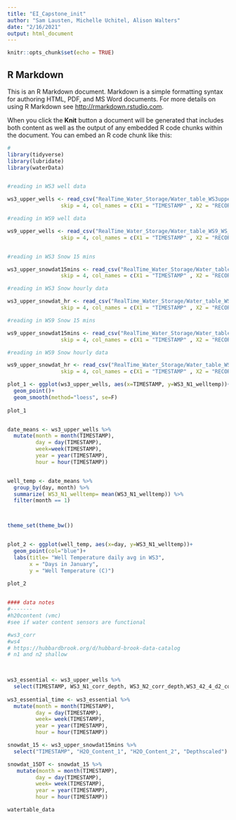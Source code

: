 ```yaml
---
title: "EI_Capstone_init"
author: "Sam Lausten, Michelle Uchitel, Alison Walters"
date: "2/16/2021"
output: html_document
---
```


```r
knitr::opts_chunk$set(echo = TRUE)
```

## R Markdown

This is an R Markdown document. Markdown is a simple formatting syntax for authoring HTML, PDF, and MS Word documents. For more details on using R Markdown see <http://rmarkdown.rstudio.com>.

When you click the **Knit** button a document will be generated that includes both content as well as the output of any embedded R code chunks within the document. You can embed an R code chunk like this:

```r

#
library(tidyverse)
library(lubridate)
library(waterData)


#reading in WS3 well data

ws3_upper_wells <- read_csv("RealTime_Water_Storage/Water_table_WS3upper_WS_3Up_wells.dat",
                 skip = 4, col_names = c(X1 = "TIMESTAMP" , X2 = "RECORD", X3 ="Batt_Volt", X4= "ptemp_Max" , X5= "WS3_N1_psi",X6="WS3_N1_rawdepth",X7="WS3_N1_depth_corr",X8="WS3_N1_corr_depth",X9="WS3_N1_welltemp",X10="WS3_N2_psi",X11="WS3_N2_rawdepth",X12="WS3_N2_depth_corr",X13="WS3_N2_corr_depth",X14="WS3_N2_welltemp",X15="WS3_42_4_d2_psi",X16="WS3_42_4_d2_rawdepth",X17="WS3_42_4_d2_depth_corr",X18="WS3_42_4_d2_corr_depth",X19="WS3_42_4_d2_welltemp"))

#reading in WS9 well data

ws9_upper_wells <- read_csv("RealTime_Water_Storage/Water_table_WS9_WS_9_wells.dat",
                 skip = 4, col_names = c(X1 = "TIMESTAMP" , X2 = "RECORD", X3 ="Batt_Volt", X4= "ptemp_Max" , X5= "HB156_psi", X6= "HB156_rawdepth", X7= "HB156_depth_corr", X8= "HB156_corr_depth", X9=  "HB156_welltemp" , X10= "HB179s_psi", X11= "HB179s_rawdepth", X12=  "HB179s_depth_corr" , X13= "HB179s_corr_depth" , X14= "HB179s_welltemp" , X15= "HB176d_psi" , X16= "HB176d_rawdepth", X17= "HB176d_depth_corr" , X18= "HB176d_corr_depth", X19 = "HB176d_welltemp"))


#reading in WS3 Snow 15 mins 

ws3_upper_snowdat15mins <- read_csv("RealTime_Water_Storage/Water_table_WS3upper_WS_3Up_snowdat_15min.dat",
                 skip = 4, col_names = c(X1 = "TIMESTAMP" , X2 = "RECORD", X3 ="Batt_Volt", X4= "ptemp" , X5= "H2O_Content_1", X6= "H2O_Content_2", X7= "Avg_Period_1", X8= "Avg_Period_2", X9=  "RTD(1)" , X10= "RTD(2)", X11= "RTD(3)", X12=  "RTD(4)" , X13= "RTD(5)" , X14= "RTD(6)" , X15= "RTD(7)" , X16= "RTD(8)", X17= "RTD(9)" , X18= "Air_TempC_Avg", X19 = "Depthraw", X20= "Depthscaled"))

#reading in WS3 Snow hourly data 

ws3_upper_snowdat_hr <- read_csv("RealTime_Water_Storage/Water_table_WS3upper_WS_3Up_snowdat_hr.dat",
                 skip = 4, col_names = c(X1 = "TIMESTAMP" , X2 = "RECORD", X3 ="H2O_Content_1_Avg", X4= "H2O_Content_2_Avg", X5= "Avg_Period_1_Avg", X6= "Avg_Period_2_Avg", X7="RTD_Avg(1)", X8= "RTD_Avg(2)", X9=  "RTD_Avg(3)" , X10= "RTD_Avg(4)", X11= "RTD_Avg(5)", X12=  "RTD_Avg(6)" , X13= "RTD_Avg(7)" , X14= "RTD_Avg(8)" , X15= "RTD_Avg(9)" , X16= "Air_TempC_Avg", X17= "Depthraw_Avg" , X18= "Depthscaled_Avg"))

#reading in WS9 Snow 15 mins 

ws9_upper_snowdat15mins <- read_csv("RealTime_Water_Storage/Water_table_WS9_WS_9_snowdat_15min.dat",
                 skip = 4, col_names = c(X1 = "TIMESTAMP" , X2 = "RECORD", X3 ="Batt_Volt", X4= "ptemp" , X5= "H2O_Content_1", X6= "H2O_Content_2", X7= "Avg_Period_1", X8= "Avg_Period_2", X9=  "RTD(1)" , X10= "RTD(2)", X11= "RTD(3)", X12=  "RTD(4)" , X13= "RTD(5)" , X14= "RTD(6)" , X15= "RTD(7)" , X16= "RTD(8)", X17= "RTD(9)" , X18= "Air_TempC_Avg", X19 = "Depthraw", X20= "Depthscaled"))

#reading in WS9 Snow hourly data 

ws9_upper_snowdat_hr <- read_csv("RealTime_Water_Storage/Water_table_WS9_WS_9_snowdat_hr.dat",
                 skip = 4, col_names = c(X1 = "TIMESTAMP" , X2 = "RECORD", X3 ="H2O_Content_1_Avg", X4= "H2O_Content_2_Avg", X5= "Avg_Period_1_Avg", X6= "Avg_Period_2_Avg", X7="RTD_Avg(1)", X8= "RTD_Avg(2)", X9=  "RTD_Avg(3)" , X10= "RTD_Avg(4)", X11= "RTD_Avg(5)", X12=  "RTD_Avg(6)" , X13= "RTD_Avg(7)" , X14= "RTD_Avg(8)" , X15= "RTD_Avg(9)" , X16= "Air_TempC_Avg", X17= "Depthraw_Avg" , X18= "Depthscaled_Avg"))
```


```r

plot_1 <- ggplot(ws3_upper_wells, aes(x=TIMESTAMP, y=WS3_N1_welltemp))+
  geom_point()+
  geom_smooth(method="loess", se=F)
  
plot_1


date_means <- ws3_upper_wells %>% 
  mutate(month = month(TIMESTAMP),
         day = day(TIMESTAMP),
         week=week(TIMESTAMP),
         year = year(TIMESTAMP), 
         hour = hour(TIMESTAMP)) 


well_temp <- date_means %>%
  group_by(day, month) %>%
  summarize( WS3_N1_welltemp= mean(WS3_N1_welltemp)) %>% 
  filter(month == 1)



theme_set(theme_bw())


plot_2 <- ggplot(well_temp, aes(x=day, y=WS3_N1_welltemp))+
  geom_point(col="blue")+
  labs(title= "Well Temperature daily avg in WS3",
       x = "Days in January",
       y = "Well Temperature (C)") 
  
plot_2


#### data notes
#-------
#h20content (vmc)
#see if water content sensors are functional

#ws3_corr
#ws4
# https://hubbardbrook.org/d/hubbard-brook-data-catalog
# n1 and n2 shallow

  

```


```r

ws3_essential <- ws3_upper_wells %>% 
  select(TIMESTAMP, WS3_N1_corr_depth, WS3_N2_corr_depth,WS3_42_4_d2_corr_depth)
  
ws3_essential_time <- ws3_essential %>% 
  mutate(month = month(TIMESTAMP),
         day = day(TIMESTAMP),
         week= week(TIMESTAMP),
         year = year(TIMESTAMP), 
         hour = hour(TIMESTAMP))

snowdat_15 <- ws3_upper_snowdat15mins %>%
  select("TIMESTAMP", "H2O_Content_1", "H2O_Content_2", "Depthscaled")

snowdat_15DT <- snowdat_15 %>% 
   mutate(month = month(TIMESTAMP),
         day = day(TIMESTAMP),
         week= week(TIMESTAMP),
         year = year(TIMESTAMP), 
         hour = hour(TIMESTAMP))

watertable_data 

```


